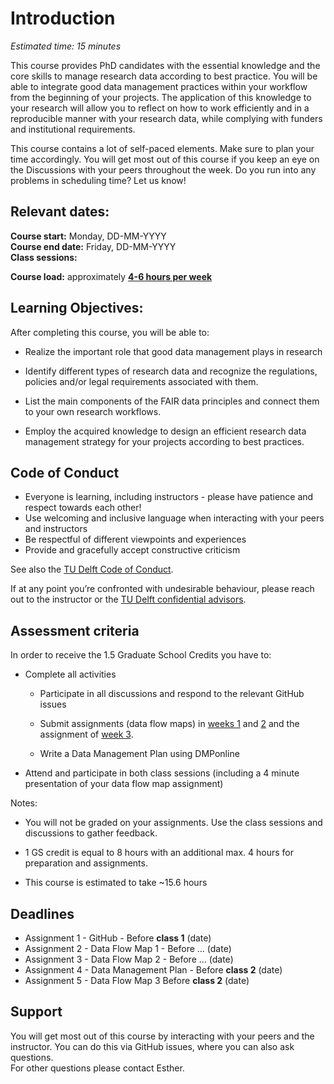 # Introduction {#intro}

*Estimated time: 15 minutes*

This course provides PhD candidates with the essential knowledge and the core skills to manage research data according to best practice. You will be able to integrate good data management practices within your workflow from the beginning of your projects. The application of this knowledge to your research will allow you to reflect on how to work efficiently and in a reproducible manner with your research data, while complying with funders and institutional requirements.

This course contains a lot of self-paced elements. Make sure to plan your time accordingly. You will get most out of this course if you keep an eye on the Discussions with your peers throughout the week. Do you run into any problems in scheduling time? Let us know!

## Relevant dates:

**Course start:** Monday, DD-MM-YYYY\
**Course end date:** Friday, DD-MM-YYYY \
**Class sessions:**

**Course load:** approximately [**4-6 hours per week**]{.underline}

## Learning Objectives:

After completing this course, you will be able to:

-   Realize the important role that good data management plays in research

-   Identify different types of research data and recognize the regulations, policies and/or legal requirements associated with them.

-   List the main components of the FAIR data principles and connect them to your own research workflows.

-   Employ the acquired knowledge to design an efficient research data management strategy for your projects according to best practices.

## Code of Conduct

-   Everyone is learning, including instructors - please have patience and respect towards each other!
-   Use welcoming and inclusive language when interacting with your peers and instructors
-   Be respectful of different viewpoints and experiences
-   Provide and gracefully accept constructive criticism

See also the [TU Delft Code of Conduct](https://www.tudelft.nl/en/about-tu-delft/strategy/integrity-policy/tu-delft-code-of-conduct).

If at any point you're confronted with undesirable behaviour, please reach out to the instructor or the [TU Delft confidential advisors](https://www.tudelft.nl/en/about-tu-delft/strategy/integrity-policy/confidential-advisors).

## Assessment criteria

In order to receive the 1.5 Graduate School Credits you have to:

-   Complete all activities
    -   Participate in all discussions and respond to the relevant GitHub issues

    -   Submit assignments (data flow maps) in [weeks 1](https://estherplomp.github.io/TNW-RDM-101/06-Assignment-Data-Flow-Map-1.html) and [2](https://estherplomp.github.io/TNW-RDM-101/11-Assignment-Data-Flow-Map-2.html) and the assignment of [week 3](https://estherplomp.github.io/TNW-RDM-101/14-Assignment-Data-Flow-Map-3.html).

    -   Write a Data Management Plan using DMPonline
-   Attend and participate in both class sessions (including a 4 minute presentation of your data flow map assignment)

Notes:

-   You will not be graded on your assignments. Use the class sessions and discussions to gather feedback.

-   1 GS credit is equal to 8 hours with an additional max. 4 hours for preparation and assignments.

-   This course is estimated to take \~15.6 hours

## Deadlines

-   Assignment 1 - GitHub - Before **class 1** (date)
-   Assignment 2 - Data Flow Map 1 - Before ... (date)
-   Assignment 3 - Data Flow Map 2 - Before ... (date)
-   Assignment 4 - Data Management Plan - Before **class 2** (date)
-   Assignment 5 - Data Flow Map 3 Before **class 2** (date)

## Support

You will get most out of this course by interacting with your peers and the instructor. You can do this via GitHub issues, where you can also ask questions.\
For other questions please contact Esther.
